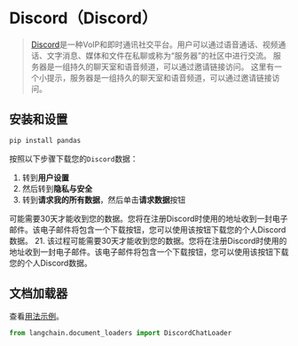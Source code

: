 # Discord（Discord）

>[Discord](https://discord.com/)是一种VoIP和即时通讯社交平台。用户可以通过语音通话、视频通话、文字消息、媒体和文件在私聊或称为“服务器”的社区中进行交流。
> 服务器是一组持久的聊天室和语音频道，可以通过邀请链接访问。
> 这里有一个小提示，服务器是一组持久的聊天室和语音频道，可以通过邀请链接访问。

## 安装和设置


```bash
pip install pandas
```

按照以下步骤下载您的`Discord`数据：

1. 转到**用户设置**
2. 然后转到**隐私与安全**
3. 转到**请求我的所有数据**，然后单击**请求数据**按钮

可能需要30天才能收到您的数据。您将在注册Discord时使用的地址收到一封电子邮件。该电子邮件将包含一个下载按钮，您可以使用该按钮下载您的个人Discord数据。
21. 该过程可能需要30天才能收到您的数据。您将在注册Discord时使用的地址收到一封电子邮件。该电子邮件将包含一个下载按钮，您可以使用该按钮下载您的个人Discord数据。


## 文档加载器

查看[用法示例](/docs/modules/data_connection/document_loaders/integrations/discord.html)。

```python
from langchain.document_loaders import DiscordChatLoader
```
